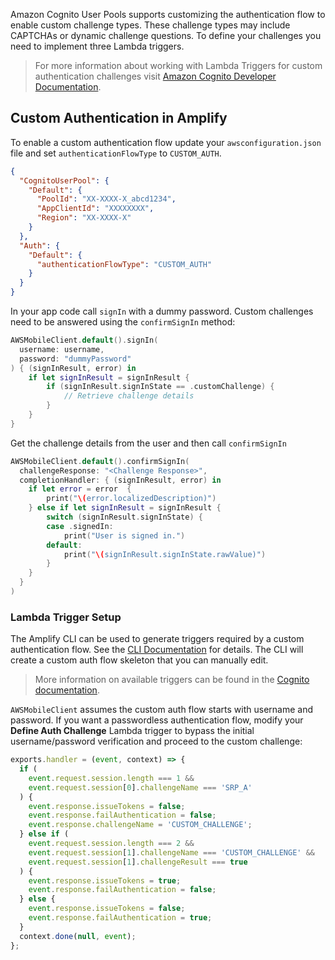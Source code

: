 Amazon Cognito User Pools supports customizing the authentication flow to enable custom challenge types. These challenge types may include CAPTCHAs or dynamic challenge questions. To define your challenges you need to implement three Lambda triggers.

> For more information about working with Lambda Triggers for custom authentication challenges visit [Amazon Cognito Developer Documentation](https://docs.aws.amazon.com/cognito/latest/developerguide/user-pool-lambda-challenge.html).

## Custom Authentication in Amplify

To enable a custom authentication flow update your `awsconfiguration.json` file and set `authenticationFlowType` to `CUSTOM_AUTH`.

```json
{
  "CognitoUserPool": {
    "Default": {
      "PoolId": "XX-XXXX-X_abcd1234",
      "AppClientId": "XXXXXXXX",
      "Region": "XX-XXXX-X"
    }
  },
  "Auth": {
    "Default": {
      "authenticationFlowType": "CUSTOM_AUTH"
    }
  }
}
```

In your app code call `signIn` with a dummy password. Custom challenges need to be answered using the `confirmSignIn` method:

```swift
AWSMobileClient.default().signIn(
  username: username,
  password: "dummyPassword"
) { (signInResult, error) in
    if let signInResult = signInResult {
        if (signInResult.signInState == .customChallenge) {
            // Retrieve challenge details
        }
    }
}
```

Get the challenge details from the user and then call `confirmSignIn`

```swift
AWSMobileClient.default().confirmSignIn(
  challengeResponse: "<Challenge Response>",
  completionHandler: { (signInResult, error) in
    if let error = error  {
        print("\(error.localizedDescription)")
    } else if let signInResult = signInResult {
        switch (signInResult.signInState) {
        case .signedIn:
            print("User is signed in.")
        default:
            print("\(signInResult.signInState.rawValue)")
        }
    }
  }
)
```

### Lambda Trigger Setup

The Amplify CLI can be used to generate triggers required by a custom authentication flow. See the [CLI Documentation](/[platform]/tools/cli/usage/lambda-triggers/) for details. The CLI will create a custom auth flow skeleton that you can manually edit.

> More information on available triggers can be found in the [Cognito documentation](https://docs.aws.amazon.com/cognito/latest/developerguide/user-pool-lambda-challenge.html).

`AWSMobileClient` assumes the custom auth flow starts with username and password. If you want a passwordless authentication flow, modify your **Define Auth Challenge** Lambda trigger to bypass the initial username/password verification and proceed to the custom challenge:

```javascript
exports.handler = (event, context) => {
  if (
    event.request.session.length === 1 &&
    event.request.session[0].challengeName === 'SRP_A'
  ) {
    event.response.issueTokens = false;
    event.response.failAuthentication = false;
    event.response.challengeName = 'CUSTOM_CHALLENGE';
  } else if (
    event.request.session.length === 2 &&
    event.request.session[1].challengeName === 'CUSTOM_CHALLENGE' &&
    event.request.session[1].challengeResult === true
  ) {
    event.response.issueTokens = true;
    event.response.failAuthentication = false;
  } else {
    event.response.issueTokens = false;
    event.response.failAuthentication = true;
  }
  context.done(null, event);
};
```
